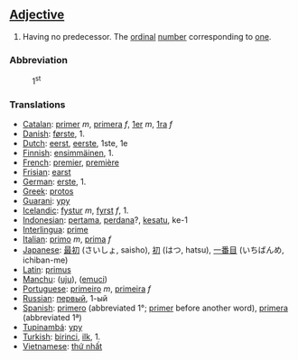 ==[[Adjective]]==

# Having no predecessor. The [[ordinal]] [[number]] corresponding to [[one]].

===Abbreviation===
:1<sup>st</sup>

===Translations===

*[[Catalan]]: [[primer]] ''m'', [[primera]] ''f'', [[1er]] ''m'', [[1ra]] ''f''
*[[Danish]]: [[første]], 1.
*[[Dutch]]: [[eerst]], [[eerste]], 1ste, 1e
*[[Finnish]]: [[ensimmäinen]], 1.
*[[French]]: [[premier]], [[première]]
*[[Frisian]]: [[earst]]
*[[German]]: [[erste]], 1.
*[[Greek]]: [[protos]]
*[[Guarani]]: [[ypy]]
*[[Icelandic]]: [[fystur]] ''m'', [[fyrst]] ''f'', 1.
*[[Indonesian]]: [[pertama]], [[perdana]]?, [[kesatu]], ke-1
*[[Interlingua]]: [[prime]]
*[[Italian]]: [[primo]] ''m'', [[prima]] ''f''
*[[Japanese]]: [[最初]] (さいしょ, saisho), [[初]] (はつ, hatsu), [[一番目]] (いちばんめ, ichiban-me)
*[[Latin]]: [[primus]]
*[[Manchu]]: ([[uju]]), ([[emuci]])
*[[Portuguese]]: [[primeiro]] ''m'', [[primeira]] ''f''
*[[Russian]]: [[первый]], 1-ый
*[[Spanish]]: [[primero]] (abbreviated 1°; [[primer]] before another word), [[primera]] (abbreviated 1ª)
*[[Tupinambá]]: [[ypy]]
*[[Turkish]]: [[birinci]], [[ilk]], 1.
*[[Vietnamese]]: [[thứ nhất]]